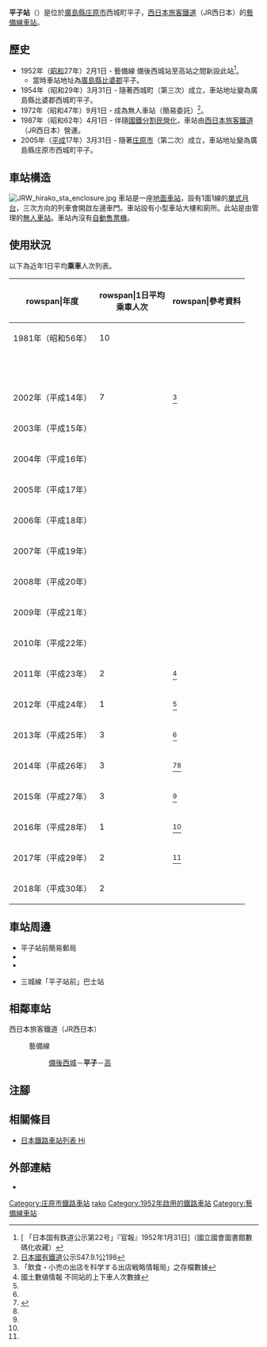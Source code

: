 {{NoteTA
|T=zh-hans:平子站;zh-hk:平子站;zh-tw:平子車站;
|1=zh-hans:平子站;zh-hk:平子站;zh-tw:平子車站;
|2=zh-hans:庄原;zh-hk:庄原;zh-tw:庄原;
}}
{{Infobox station
|公司色 = #0072bc
|站名 = 平子
|圖片 = JRW hirako sta.jpg
|圖片說明 = 車站大樓（2007年10月3日）
|日文原名 = 平子
|平假名 = ひらこ
|羅馬拼音 = Hirako
|副站名 = 
|電報略號 = ヒラ
|所在地 = {{JPN}}[[廣島縣|廣島縣]][[庄原市|庄原市]]西城町平子
|座標 = {{coord|34|54|45.84|N|133|6|0.67|E|type:railwaystation_region:JP-24|display=inline,title}}
|車站構造 = [[地面車站|地面車站]]
|月台配置 = 1面1線
|啟用年月日 = 1952年（[[昭和|昭和]]27年）2月1日
|廢站年月日 = 
|乘客人數 = 2
|上下車人次 = 
|統計年度 = 2018
|轉車 = 
|全寬備註 = [[無人車站|無人車站]]
|adjacent = {{Adjacent stations|system=西日本旅客鐵道|line=HP|left=備後西城|right=高|note-left=4.2km|note-mid=距離[[備中神代站|備中神代]]57.4km|note-right=4.9km}}
}}
'''平子站'''（{{jpn|j=平子駅|hg=ひらこえき|rm=Hirako eki|f=y}}）是位於[[廣島縣|廣島縣]][[庄原市|庄原市]]西城町平子，[[西日本旅客鐵道|西日本旅客鐵道]]（JR西日本）的[[藝備線|藝備線]][[鐵路車站|車站]]。

== 歷史 ==
* 1952年（[[昭和|昭和]]27年）2月1日 - 藝備線 備後西城站至高站之間新設此站<ref>[{{NDLDC|2964070/12}} 「日本国有鉄道公示第22号」『官報』1952年1月31日]（國立國會圖書館數碼化收藏）</ref>。
** 當時車站地址為[[廣島縣|廣島縣]][[比婆郡|比婆郡]]{{Translink|ja|西城町}}平子。
* 1954年（昭和29年）3月31日 - 隨著西城町（第三次）成立，車站地址變為廣島縣比婆郡西城町平子。
* 1972年（昭和47年）9月1日 - 成為無人車站（簡易委託）<ref>[[日本國有鐵道|日本國有鐵道]]公示S47.9.1公198</ref>。
* 1987年（昭和62年）4月1日 - 伴隨[[國鐵分割民營化|國鐵分割民營化]]，車站由[[西日本旅客鐵道|西日本旅客鐵道]]（JR西日本）營運。
* 2005年（[[平成|平成]]17年）3月31日 - 隨著[[庄原市|庄原市]]（第二次）成立，車站地址變為廣島縣庄原市西城町平子。

== 車站構造 ==
[[File:JRW_hirako_sta_enclosure.jpg|thumb]]
車站是一座[[地面車站|地面車站]]，設有1面1線的[[單式月台|單式月台]]，三次方向的列車會開啟左邊車門。車站設有小型車站大樓和廁所。此站是由{{Translink|ja|三次鉄道部|三次鐵道部}}管理的[[無人車站|無人車站]]。車站內沒有[[自動售票機|自動售票機]]。

== 使用狀況 ==
以下為近年1日平均'''乘車'''人次列表。
{| class="wikitable" style="text-align:right;"
|-
!rowspan|年度
!rowspan|1日平均<br />乘車人次
!rowspan|參考資料
|-
|1981年（昭和56年）
|10
|
|-
| <br>
| 
| 
|-
|2002年（平成14年）
|7
|<ref>「飲食・小売の出店を科学する出店戦略情報局」之存檔數據</ref>
|-
|2003年（平成15年）
|
|
|-
|2004年（平成16年）
|
|
|-
|2005年（平成17年）
|
|
|-
|2006年（平成18年）
|
|
|-
|2007年（平成19年）
|
|
|-
|2008年（平成20年）
|
|
|-
|2009年（平成21年）
|
|
|-
|2010年（平成22年）
|
|
|-
|2011年（平成23年）
|2
|<ref name="joukou-data">國土數値情報 不同站的上下車人次數據</ref>
|-
|2012年（平成24年）
|1
|<ref name="joukou-data"/>
|-
|2013年（平成25年）
|3
|<ref name="joukou-data"/>
|-
|2014年（平成26年）
|3
|<ref>{{Cite web|title=第2期庄原市生活交通ネットワーク再編計画|url=http://www.city.shobara.hiroshima.jp/main/2017/02/seikatsukotsusaihenkeikaku.pdf|format=PDF|date=2016年3月|publisher=庄原市|accessdate=2017-09-06|language=ja|archive-date=2017-09-06|archive-url=https://web.archive.org/web/20170906091111/http://www.city.shobara.hiroshima.jp/main/2017/02/seikatsukotsusaihenkeikaku.pdf|dead-url=no}}</ref><ref name="joukou-data"/>
|-
|2015年（平成27年）
|3
|<ref name="joukou-data"/>
|-
|2016年（平成28年）
|1
|<ref name="joukou-data"/>
|-
|2017年（平成29年）
|2
|<ref name="joukou-data"/>
|-
|2018年（平成30年）
|2
|
|}

== 車站周邊 ==
* 平子站前簡易郵局
* {{Translink|ja|国道183号|國道183號}}
* {{Translink|ja|中国自然歩道|中國自然歩道}}
* {{Translink|ja|備北交通}}三城線「平子站前」巴士站

== 相鄰車站 ==
; 西日本旅客鐵道（JR西日本）
: {{JR西路線記号|H|P}} 藝備線
:: [[備後西城站|備後西城]]－'''平子'''－[[高站|高]]

== 注腳 ==
{{Reflist}}

== 相關條目 ==
* [[日本鐵路車站列表_Hi|日本鐵路車站列表 Hi]]

== 外部連結 ==
* {{外部連結/JR西日本車站|0650513|平子}}{{ja icon}}

{{藝備線}}

{{DEFAULTSORT:Hirako}}
[[Category:庄原市鐵路車站|Category:庄原市鐵路車站]]
[[Category:日本鐵路車站_Hi|rako]]
[[Category:1952年啟用的鐵路車站|Category:1952年啟用的鐵路車站]]
[[Category:藝備線車站|Category:藝備線車站]]